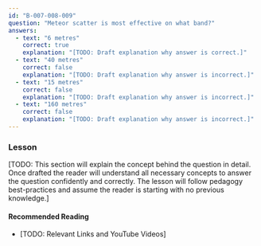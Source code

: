 ```yaml
---
id: "B-007-008-009"
question: "Meteor scatter is most effective on what band?"
answers:
  - text: "6 metres"
    correct: true
    explanation: "[TODO: Draft explanation why answer is correct.]"
  - text: "40 metres"
    correct: false
    explanation: "[TODO: Draft explanation why answer is incorrect.]"
  - text: "15 metres"
    correct: false
    explanation: "[TODO: Draft explanation why answer is incorrect.]"
  - text: "160 metres"
    correct: false
    explanation: "[TODO: Draft explanation why answer is incorrect.]"
---
```


### Lesson

[TODO: This section will explain the concept behind the question in detail. Once drafted the reader will understand all necessary concepts to answer the question confidently and correctly. The lesson will follow pedagogy best-practices and assume the reader is starting with no previous knowledge.]

#### Recommended Reading

- [TODO: Relevant Links and YouTube Videos]
